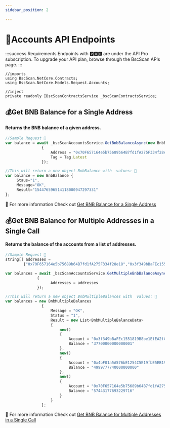 ```yaml
---
sidebar_position: 2

---
```


# 🎯Accounts API Endpoints

:::success Requirements
Endpoints with 🅿🆁🅾 are under the API Pro subscription. To upgrade your API plan, browse through the BscScan APIs page.
:::

```shell
//imports
using BscScan.NetCore.Contracts;
using BscScan.NetCore.Models.Request.Accounts;

//inject
private readonly IBscScanContractsService _bscScanContractsService;
```


## 💰Get BNB Balance for a Single Address

#### Returns the BNB balance of a given address.

<Tabs>
  <TabItem value="request" label="Request" default>

```js
//Sample Request 🍎
var balance = await _bscScanAccountsService.GetBnbBalanceAsync(new BnbBalanceRequest
                {
                    Address = "0x70F657164e5b75689b64B7fd1fA275F334f28e18",
                    Tag = Tag.Latest
                });
```

  </TabItem>
  <TabItem value="response" label="Response">    

```js
//This will return a new object BnbBalance with  values: 🍊
var balance = new BnbBalance {
     Staus="1",
     Message="OK",
     Result="154476596514118000947297331"
};
```
  </TabItem>
  <TabItem value="..." label="...">
   🍌 For more information Check out  <a target="_blank" href="https://docs.bscscan.com/api-endpoints/accounts#get-bnb-balance-for-a-single-address">Get BNB Balance for a Single Address</a>
  </TabItem>
</Tabs>


## 💰Get BNB Balance for **Multiple Addresses in a Single Call**

#### Returns the balance of the accounts from a list of addresses.

<Tabs>
  <TabItem value="request" label="Request" default>

```js
//Sample Request 🍎
string[] addresses =
    	{"0x70F657164e5b75689b64B7fd1fA275F334f28e18","0x3f349bBaFEc1551819B8be1EfEA2fC46cA749aA1" };

var balances = await _bscScanAccountsService.GetMultipleBnbBalanceAsync(new MultipleBnbBalanceRequest
              {
                    Addresses = addresses
              });
```

  </TabItem>
  <TabItem value="response" label="Response">    

```js
//This will return a new object BnbMultipleBalances with  values: 🍊
var balances = new BnbMultipleBalances
                {
                    Message = "OK",
                    Status = "1",
                    Result = new List<BnbMultipleBalanceData>
                    {
                        new()
                        {
                            Account = "0x3f349bBaFEc1551819B8be1EfEA2fC46cA749aA1",
                            Balance = "37700000000000001"
                        },
                        new()
                        {
                            Account = "0x4bF01a5A576bE1254C5E19fbE5EB195D6cFBeBdD",
                            Balance = "4999777740000000000"
                        },
                        new()
                        {
                            Account = "0x70F657164e5b75689b64B7fd1fA275F334f28e18",
                            Balance = "57443177693229716"
                        }
                    }    
                };
```
  </TabItem>
  <TabItem value="..." label="...">
   🍌 For more information Check out <a target="_blank" href="https://docs.bscscan.com/api-endpoints/accounts#get-bnb-balance-for-multiple-addresses-in-a-single-call">
   Get BNB Balance for Multiple Addresses in a Single Call</a>
  </TabItem>
</Tabs>
